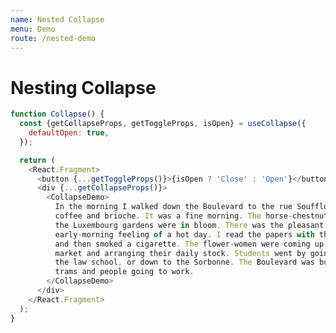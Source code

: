 ```yaml
---
name: Nested Collapse
menu: Demo
route: /nested-demo
---
```



# Nesting Collapse

<Demo />

```js
function Collapse() {
  const {getCollapseProps, getToggleProps, isOpen} = useCollapse({
    defaultOpen: true,
  });

  return (
    <React.Fragment>
      <button {...getToggleProps()}>{isOpen ? 'Close' : 'Open'}</button>
      <div {...getCollapseProps()}>
        <CollapseDemo>
          In the morning I walked down the Boulevard to the rue Soufflot for
          coffee and brioche. It was a fine morning. The horse-chestnut trees in
          the Luxembourg gardens were in bloom. There was the pleasant
          early-morning feeling of a hot day. I read the papers with the coffee
          and then smoked a cigarette. The flower-women were coming up from the
          market and arranging their daily stock. Students went by going up to
          the law school, or down to the Sorbonne. The Boulevard was busy with
          trams and people going to work.
        </CollapseDemo>
      </div>
    </React.Fragment>
  );
}
```
